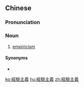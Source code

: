 {{also|经验主义}}
==Chinese==
{{zh-forms|s=经验主义|type=22}}

===Pronunciation===
{{zh-pron
|m=jīngyànzhǔyì
|c=ging1 jim6 zyu2 ji6
|cat=n
}}

===Noun===
{{zh-noun}}

# [[empiricism]]

====Synonyms====
* {{zh-l|經驗論}}

[[ko:經驗主義]]
[[hu:經驗主義]]
[[zh:經驗主義]]